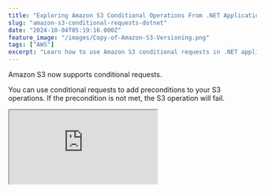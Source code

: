 ```yaml
---
title: "Exploring Amazon S3 Conditional Operations From .NET Application"
slug: "amazon-s3-conditional-requests-dotnet"
date: "2024-10-04T05:19:16.000Z"
feature_image: "/images/Copy-of-Amazon-S3-Versioning.png"
tags: ["AWS"]
excerpt: "Learn how to use Amazon S3 conditional requests in .NET applications to ensure data consistency, prevent conflicts, and maintain integrity with conditional reads and writes."
---
```


Amazon S3 now supports conditional requests.

You can use conditional requests to add preconditions to your S3 operations. If the precondition is not met, the S3 operation will fail.

<div>
<iframe src="https://www.youtube.com/embed/DGLPNKPmZJA?feature=oembed" />
</div>

There is no additional charge for conditional requests.

You are only charged existing rates for the applicable requests, including for failed requests.

Conditional reads and writes in Amazon S3 help ensure data consistency and prevent conflicts in concurrent environments.

By specifying conditions you can avoid accidental overwrites, stale reads etc helping maintain data integrity.

Let’s explore both Conditional Reads and Conditional Writes in Amazon S3 and how to use them when building .NET applications.

This article is sponsored by AWS and is part of my [.NET on AWS Series](/posts/tag/aws/).

Amazon S3 Conditional Writes From .NET
--------------------------------------

Amazon S3 [Conditional writes](https://docs.aws.amazon.com/AmazonS3/latest/userguide/conditional-writes.html) check for the existence of an object during the write operation.

The write operation will fail if an identical key name is found in the bucket.

This allows multiple clients to write to the same bucket without the risk of overwriting existing objects.

The `PutObject` and `CompleteMultipartUpload` API method supports conditional writes.

When making the API request, specify the `If-None-Match` HTTP header with the value '\*' (asterisk).

To use this from the .NET AWS S3 SDK, specify the `IfNoneMatch` property on the `PutObjectRequest` as shown below.

```csharp
await s3Client.PutObjectAsync(new PutObjectRequest()
{
        BucketName = "<bucket-name>",
        Key = request.File.FileName,
        InputStream = request.File.OpenReadStream(),
        IfNoneMatch = "*"
    }, cancellationToken);
```

If a file with the same name exists in the bucket, the `PutObjectRequest` will fail with an exception - _Amazon.S3.AmazonS3Exception: At least one of the pre-conditions you specified did not hold_

If a file does not already exist, it is uploaded successfully.

### Amazon S3 Conditional Writes and Bucket Versioning

Amazon S3 versioning is a powerful feature that allows you to preserve, retrieve, and restore every version of every object in your bucket.

[

Enable Versioning on Your Amazon S3 Buckets

Amazon S3 versioning is a powerful feature that allows you to preserve, retrieve, and restore every version of every object in your bucket. In this post, let’s explore S3 versioning and how to use it when building .NET applications.

![](/images/logo-512x512-1.png)Rahul NathRahul Pulikkot Nath

![](/images/Enable-S3-Versioning.png)

](/posts/amazon-s3-versioning-dotnet/)

Conditional Requests work with versioning-enabled S3 buckets, too.

A new file is written only if a file with same name does not exists or if the current object version is a delete marker.

Amazon S3 Conditional Reads From .NET
-------------------------------------

With conditional reads in Amazon S3, you can return an object based on the object's metadata (ETag or Last-Modified date).

Whenever an object is uploaded to Amazon S3, it automatically creates system-controlled metadata.

_An object's ETag is a string that represents its specific version. The Last-Modified date is metadata indicating either the object's creation date or its most recent modification, whichever is later._

Amazon S3 API supports conditional reads on `GET`, `HEAD` or `COPY` requests.

Conditional reads allow you to retrieve an object based on its ETag or Last-Modified date.

By specifying an ETag in your request, the object will be returned only if the ETag matches, ensuring that you retrieve or copy a specific version.

Similarly, by providing a Last-Modified date, the object will only be returned if modified after the specified date.

Below are the various HTTP headers supported with conditional reads.

*   **If-Match:** Returns object only if its ETag matches the provided value.
*   **If-Modified-Since:** Returns object only if it has been modified after the specified date.
*   **If-None-Match:** Returns object only if its ETag does not match the provided value.
*   **If-Unmodified-Since:** Returns the object only if it has not been modified after the specified date.

To use this from the .NET AWS S3 SDK, specify the `IfNoneMatch` property on the `GetObjectRequest` as shown below.

```csharp
var file = await s3Client.GetObjectAsync(new GetObjectRequest()
{
        BucketName = "user-service-large-messages",
        Key = fileName,
        EtagToMatch = etag
    });
```

The above code returns a file only if the ETag value provided matches that on S3.

Similarly, you can use `EtagToNotMatch`, `ModifiedSinceDateUtc` or `UnmodifiedSinceDateUtc` property to specify read preconditions, depending on your use case.